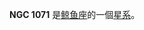 {{NGCInfoBox|NGCID=NGC 1071|發現者=法蘭斯·萊文沃思|發現日期=1886年-月-日|其他編號=MCG -2-7-77|曆元=J2000.0|赤經=43分7.8秒
|赤緯=-8°46'27"|星座=鲸鱼座|星體=星系|星等=14.4|表面亮度=13.7|藍等=15.3}}

'''NGC 1071''' 是[[鲸鱼座|鲸鱼座]]的一個[[星系|星系]]。

{{NGCReference|1071}}
{{Catalogs|NGC=1071}}

{{Galaxy-stub}}